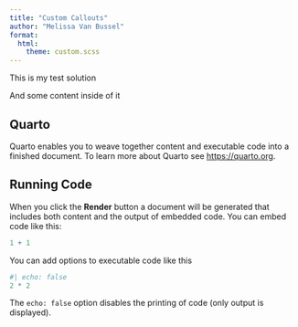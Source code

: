 ```yaml
---
title: "Custom Callouts"
author: "Melissa Van Bussel"
format:
  html:
    theme: custom.scss
---
```


:::{.solutionbox}
::::{.solutionbox-header}
:::::{.solutionbox-icon}
:::::

This is my test solution
::::

::::{.solutionbox-body}
And some content inside of it
::::
:::

## Quarto

Quarto enables you to weave together content and executable code into a finished document. To learn more about Quarto see <https://quarto.org>.

## Running Code

When you click the **Render** button a document will be generated that includes both content and the output of embedded code. You can embed code like this:

```r
1 + 1
```

You can add options to executable code like this

```r
#| echo: false
2 * 2
```

The `echo: false` option disables the printing of code (only output is displayed).
